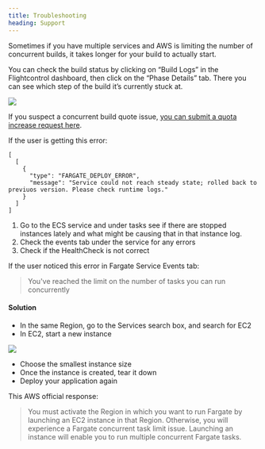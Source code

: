 ```yaml
---
title: Troubleshooting
heading: Support
---
```



<Collapse title="Unusually long deploys. Like 30 min instead of normal 10 min">

Sometimes if you have multiple services and AWS is limiting the number of concurrent builds, it takes longer for your build to actually start.

You can check the build status by clicking on “Build Logs” in the Flightcontrol dashboard, then click on the “Phase Details” tab. There you can see which step of the build it’s currently stuck at.

<Image className="rounded-primary mx-auto w-full max-w-[600px] border" src="https://res.cloudinary.com/djp21wtxm/image/upload/v1655158737/i1338x856-jthu6oejgKyd_ie4brq.png" />

If you suspect a concurrent build quote issue, [you can submit a quota increase request here](https://console.aws.amazon.com/servicequotas/home/services/codebuild/quotas/L-75822022).

</Collapse>

<Collapse title="Deployment Errors">

If the user is getting this error:

```
[
  [
    {
      "type": "FARGATE_DEPLOY_ERROR",
      "message": "Service could not reach steady state; rolled back to previuos version. Please check runtime logs."
    }
  ]
]
```

1. Go to the ECS service and under tasks see if there are stopped instances lately and what might be causing that in that instance log.
2. Check the events tab under the service for any errors
3. Check if the HealthCheck is not correct

</Collapse>

<Collapse title="Reached Concurrency Limit on the number of tasks">

If the user noticed this error in Fargate Service Events tab:

> You've reached the limit on the number of tasks you can run concurrently

#### Solution

- In the same Region, go to the Services search box, and search for EC2
- In EC2, start a new instance

<Image className="rounded-primary mx-auto w-full max-w-[420px] border" src="https://res.cloudinary.com/djp21wtxm/image/upload/v1655158948/i682x546-1vpX25Xb22Ou_krbs3d.png" />

- Choose the smallest instance size
- Once the instance is created, tear it down
- Deploy your application again

This AWS official response:

> You must activate the Region in which you want to run Fargate by launching an EC2 instance in that Region. Otherwise, you will experience a Fargate concurrent task limit issue. Launching an instance will enable you to run multiple concurrent Fargate tasks.

</Collapse>

